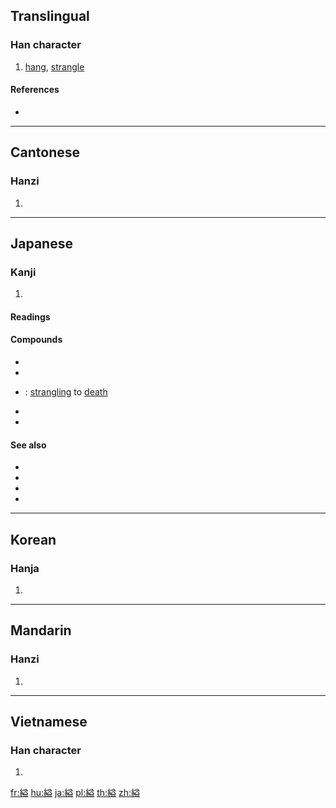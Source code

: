 {{character info/new}}
{{also|缢}}
==Translingual==

===Han character===
{{Han char|rn=120|rad=糸|as=10|sn=16|four=28917|canj=VFTCT|ids=⿰糹益}}

# [[hang]], [[strangle]]

====References====
* {{Han ref|kx=0933.140|dkj=27738|dj=1372.050|hdz=53439.080|uh=7E0A|ud=32266|bh=BF7E|bd=49022}}

----

==Cantonese==

===Hanzi===
{{yue-hanzi|jyut=ai3|y=ai3|sim=缢}}

# {{defn|lang=yue|sort=糸10}}

----

==Japanese==

===Kanji===
{{ja-kanji|grade=|rs=糸10}}

# {{defn|lang=ja|sort=糸10}}

====Readings====
{{ja-readings|goon=[[い]] (i), [[あい]] (ai)|kanon=[[い]] (i), [[えい]] (ei)|kun=[[くびる]] (kubiru), [[くびれる]] (kubireru)}}

====Compounds====
{{der-top|Compounds}}
* {{ja-r|縊刑|いけい}}
* {{ja-r|縊痕|いこん}}
* {{ja-r|縊殺|いさつ}}: [[strangling]] to [[death]]
* {{ja-r|縊死|いし}}
* {{ja-r|縊首|いしゅ}}
{{der-bottom}}

====See also====
* {{ja-r|縊る|くくる}}
* {{ja-r|縊る|くびる}}
* {{ja-r|縊る|くびれる}}
* {{ja-r|縊く|わなく}}

----

==Korean==

===Hanja===
{{ko-hanja|hangeul=[[액]], [[의]]|eumhun=|rv=aek, ui|mr=aek, ŭi|y=ayk, uy}}

# {{defn|lang=ko|sort=糸10}}

----

==Mandarin==

===Hanzi===
{{cmn-hanzi|sim=缢|pin=[[yì]] ([[yi4]])|wg=i<sup>4</sup>}}

# {{defn|lang=cmn|sort=糸10}}

----

==Vietnamese==

===Han character===
{{vi-hantu|[[ải]]|rs=糸10}}

# {{defn|lang=vi|sort=糸10}}

[[fr:縊]]
[[hu:縊]]
[[ja:縊]]
[[pl:縊]]
[[th:縊]]
[[zh:縊]]